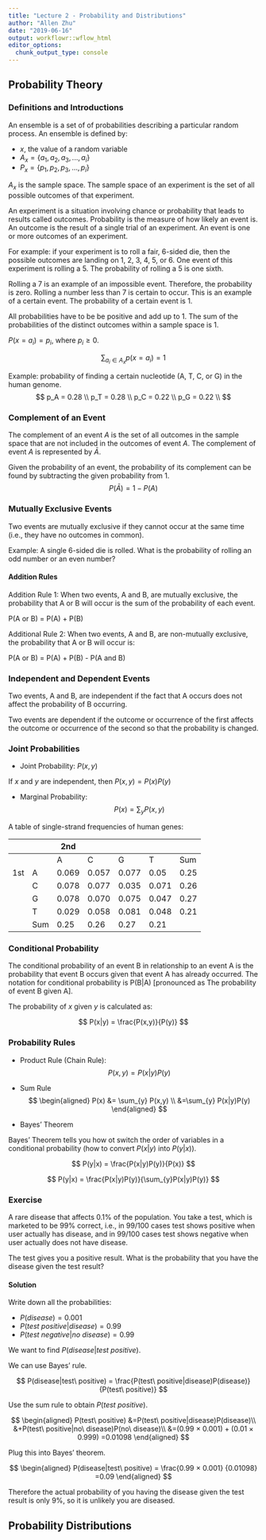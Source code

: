 ```yaml
---
title: "Lecture 2 - Probability and Distributions"
author: "Allen Zhu"
date: "2019-06-16"
output: workflowr::wflow_html
editor_options:
  chunk_output_type: console
---
```


## Probability Theory

### Definitions and Introductions
An ensemble is a set of of probabilities describing a
particular random process. An ensemble is defined by:

* $x$, the value of a random variable
* $A_x=\{a_1, a_2, a_3, ..., a_i\}$
* $P_x=\{p_1, p_2, p_3, ..., p_i\}$

$A_x$ is the sample space. The sample space of an experiment is the set of all possible outcomes of that experiment.


An experiment is a situation involving chance or probability that leads to results called outcomes.	Probability is the measure of how likely an event is.	An outcome is the result of a single trial of an experiment. An event is one or more outcomes of an experiment.	

For example: if your experiment is to roll a fair, 6-sided die, then the possible outcomes are landing on 1, 2, 3, 4, 5, or 6.
One event of this experiment is rolling a 5.
The probability of rolling a 5 is one sixth.

Rolling a 7 is an example of an impossible event. Therefore, the probability is zero. Rolling a number less than 7 is certain to occur. This is an example of a certain event. The probability of a certain event is 1.

All probabilities have to be be positive and add up to 1. The sum of the probabilities of the distinct outcomes within a sample space is 1.

$P(x=a_i) = p_i$, where $p_i≥0$.

$$
\sum_{a_i \in A_x} p(x=a_i) = 1
$$

Example: probability of finding a certain nucleotide (A, T, C, or G) in the human genome.
$$
p_A = 0.28 \\
p_T = 0.28 \\
p_C = 0.22 \\
p_G = 0.22 \\
$$

### Complement of an Event

The complement of an event $A$ is the set of all outcomes in the sample space that are not included in the outcomes of event $A$. 
The complement of event $A$ is represented by $\bar{A}$.

Given the probability of an event, the probability of its complement can be found by subtracting the given probability from 1.
$$
P(\bar{A}) = 1-P(A)
$$

### Mutually Exclusive Events

Two events are mutually exclusive if they cannot occur at the same time (i.e., they have no outcomes in common).

Example: A single 6-sided die is rolled. What is the probability of rolling an odd number or an even number?

#### Addition Rules

Addition Rule 1: When two events, A and B, are mutually exclusive, the probability that A or B will occur is the sum of the probability of each event.

P(A or B) = P(A) + P(B)

Additional Rule 2: When two events, A and B, are non-mutually exclusive, the probability that A or B will occur is:

P(A or B) = P(A) + P(B) - P(A and B)

### Independent and Dependent Events
Two events, A and B, are independent if the fact that A occurs does not affect the probability of B occurring.

Two events are dependent if the outcome or occurrence of the first affects the outcome or occurrence of the second so that the probability is changed.

### Joint Probabilities

* Joint Probability: $P(x, y)$

If $x$ and $y$ are independent, then $P(x,y) = P(x) P(y)$

* Marginal Probability: 
$$
P(x) = \sum_{y} P(x,y)
$$

A table of single-strand frequencies of human genes:

|     |     | 2nd   |       |       |       |      |
|-----|-----|-------|-------|-------|-------|------|
|     |     | A     | C     | G     | T     | Sum  |
| 1st | A   | 0.069 | 0.057 | 0.077 | 0.05  | 0.25 |
|     | C   | 0.078 | 0.077 | 0.035 | 0.071 | 0.26 |
|     | G   | 0.078 | 0.070 | 0.075 | 0.047 | 0.27 |
|     | T   | 0.029 | 0.058 | 0.081 | 0.048 | 0.21 |
|     | Sum | 0.25  | 0.26  | 0.27  | 0.21  |      |

### Conditional Probability
The conditional probability of an event B in relationship to an event A is the probability that event B occurs given that event A has already occurred. The notation for conditional probability is P(B|A) [pronounced as The probability of event B given A].


The probability of $x$ given $y$ is calculated as:

$$
P(x|y) = \frac{P(x,y)}{P(y)}
$$

### Probability Rules

* Product Rule (Chain Rule):
$$
P(x,y) = P(x|y)P(y)
$$

* Sum Rule
$$
\begin{aligned}
P(x) &= \sum_{y} P(x,y) \\
&=\sum_{y} P(x|y)P(y)
\end{aligned}
$$

* Bayes' Theorem

Bayes' Theorem tells you how ot switch the order of variables in a conditional probability (how to convert $P(x|y)$ into $P(y|x))$.

$$
P(y|x) = \frac{P(x|y)P(y)}{P(x)}
$$

$$
P(y|x) = \frac{P(x|y)P(y)}{\sum_{y}P(x|y)P(y)}
$$

### Exercise
A rare disease that affects 0.1% of the population. You take a test, which is marketed to be 99% correct,
 i.e., in 99/100 cases test shows positive when user
 actually has disease, and in 99/100 cases test shows
 negative when user actually does not have disease. 
 
 The test gives you a positive result. What is the probability
 that you have the disease given the test result? 

#### Solution
Write down all the probabilities:

* $P(disease) = 0.001$
* $P(test\ positive|disease) = 0.99$
* $P(test\ negative|no\ disease) = 0.99$

We want to find $P(disease|test\ positive)$.

We can use Bayes' rule.

$$
P(disease|test\ positive) = \frac{P(test\ positive|disease)P(disease)}
{P(test\ positive)}
$$

Use the sum rule to obtain $P(test\ positive)$.

$$
\begin{aligned}
P(test\ positive) &=P(test\ positive|disease)P(disease)\\ 
&+P(test\ positive|no\ disease)P(no\ disease)\\
&=(0.99 × 0.001) + (0.01 × 0.999)
=0.01098
\end{aligned}
$$

Plug this into Bayes' theorem.

$$
\begin{aligned}
P(disease|test\ positive) = \frac{0.99 × 0.001}
{0.01098}
=0.09
\end{aligned}
$$

Therefore the actual probability of you having
the disease given the test result is only 9%, so
it is unlikely you are diseased. 


## Probability Distributions



```r


```

